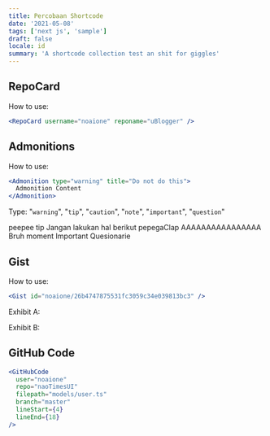 ```yaml
---
title: Percobaan Shortcode
date: '2021-05-08'
tags: ['next js', 'sample']
draft: false
locale: id
summary: 'A shortcode collection test an shit for giggles'
---
```


## RepoCard

How to use:

```jsx
<RepoCard username="noaione" reponame="uBlogger" />
```

<RepoCard username="noaione" reponame="uBlogger" />

<RepoCard username="naoTimesdev" reponame="naoTimes" />

## Admonitions

How to use:

```jsx
<Admonition type="warning" title="Do not do this">
  Admonition Content
</Admonition>
```

Type: "`warning`", "`tip`", "`caution`", "`note`", "`important`", "`question`"

<Admonition type="tip" title="Tips">
  peepee tip
</Admonition>

<Admonition type="warning" title="Hati hati">
  Jangan lakukan hal berikut pepegaClap
</Admonition>

<Admonition type="caution" title="Bahaya">
  AAAAAAAAAAAAAAAA
</Admonition>

<Admonition type="note" title="Catat!">
  Bruh moment
</Admonition>

<Admonition type="important" title="Important!">
  Important
</Admonition>

<Admonition type="question" title="Question!">
  Quesionarie
</Admonition>

## Gist

How to use:

```jsx
<Gist id="noaione/26b4747875531fc3059c34e039813bc3" />
```

Exhibit A:

<Gist id="noaione/0aa605be5261e453a7f02a5e7fa5897b" file="u2discord_sentry.py.README.md" />

Exhibit B:

<Gist id="noaione/26b4747875531fc3059c34e039813bc3" />

## GitHub Code

```jsx
<GitHubCode
  user="noaione"
  repo="naoTimesUI"
  filepath="models/user.ts"
  branch="master"
  lineStart={4}
  lineEnd={18}
/>
```

<GitHubCode
  user="noaione"
  repo="naoTimesUI"
  filepath="models/user.ts"
  branch="master"
  lineStart={4}
  lineEnd={18}
/>
